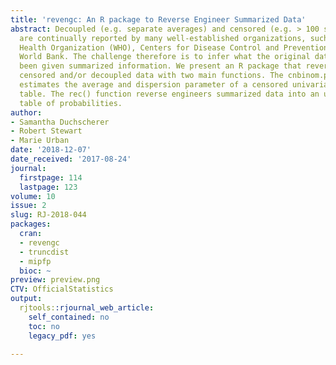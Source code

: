 ```yaml
---
title: 'revengc: An R package to Reverse Engineer Summarized Data'
abstract: Decoupled (e.g. separate averages) and censored (e.g. > 100 species) variables
  are continually reported by many well-established organizations, such as the World
  Health Organization (WHO), Centers for Disease Control and Prevention (CDC), and
  World Bank. The challenge therefore is to infer what the original data could have
  been given summarized information. We present an R package that reverse engineers
  censored and/or decoupled data with two main functions. The cnbinom.pars() function
  estimates the average and dispersion parameter of a censored univariate frequency
  table. The rec() function reverse engineers summarized data into an uncensored bivariate
  table of probabilities.
author:
- Samantha Duchscherer
- Robert Stewart
- Marie Urban
date: '2018-12-07'
date_received: '2017-08-24'
journal:
  firstpage: 114
  lastpage: 123
volume: 10
issue: 2
slug: RJ-2018-044
packages:
  cran:
  - revengc
  - truncdist
  - mipfp
  bioc: ~
preview: preview.png
CTV: OfficialStatistics
output:
  rjtools::rjournal_web_article:
    self_contained: no
    toc: no
    legacy_pdf: yes

---
```

